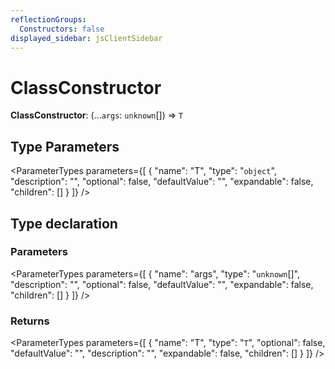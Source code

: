 ```yaml
---
reflectionGroups:
  Constructors: false
displayed_sidebar: jsClientSidebar
---
```



# ClassConstructor

 **ClassConstructor**: (...`args`: `unknown`[]) => `T`

## Type Parameters

<ParameterTypes parameters={[
  {
    "name": "T",
    "type": "`object`",
    "description": "",
    "optional": false,
    "defaultValue": "",
    "expandable": false,
    "children": []
  }
]} />

## Type declaration

### Parameters

<ParameterTypes parameters={[
  {
    "name": "args",
    "type": "`unknown`[]",
    "description": "",
    "optional": false,
    "defaultValue": "",
    "expandable": false,
    "children": []
  }
]} />

### Returns

<ParameterTypes parameters={[
  {
    "name": "T",
    "type": "`T`",
    "optional": false,
    "defaultValue": "",
    "description": "",
    "expandable": false,
    "children": []
  }
]} />
